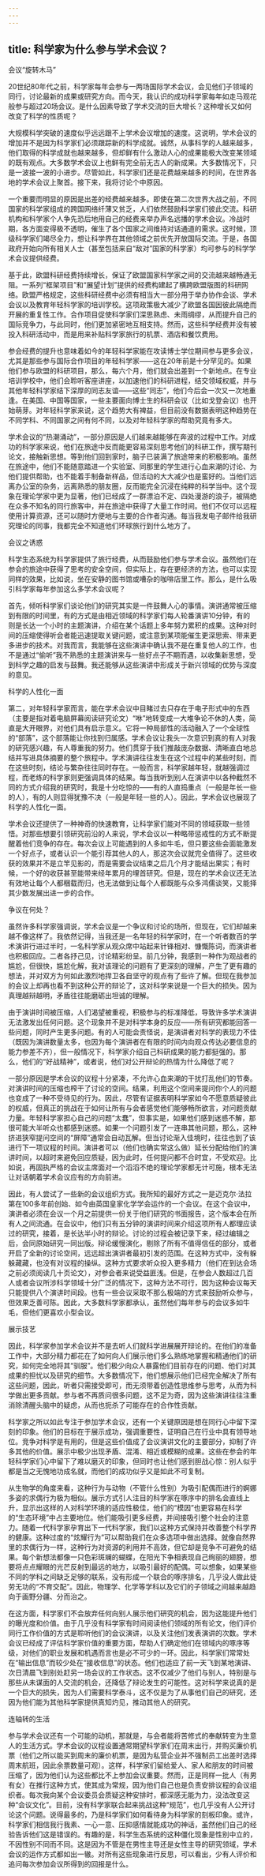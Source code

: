 ```yaml
---
---
---
```

title: 科学家为什么参与学术会议？
---





会议“旋转木马”


20世纪80年代之前，科学家每年会参与一两场国际学术会议，会见他们子领域的同行，讨论最新的成果或研究方向。而今天，我认识的成功科学家每年如走马观花般参与超过20场会议。是什么因素导致了学术交流的巨大增长？这种增长又如何改变了科学的性质呢？

大规模科学突破的速度似乎远远跟不上学术会议增加的速度。这说明，学术会议的增加并不是因为科学家们必须跟踪新的科学成就。诚然，从事科学的人越来越多，他们取得的科学成就也越来越多，但却鲜有什么激动人心的成果能极大改变某领域的既有观点。大多数学术会议上也鲜有完全前无古人的新成果。大多数情况下，只是一波接一波的小进步。尽管如此，科学家们还是花费越来越多的时间，在世界各地的学术会议上聚首。接下来，我将讨论个中原因。

一个重要而明显的原因是出差的经费越来越多。即使在第二次世界大战之前，不同国家的科学家组成的跨国网络纤薄又贫乏，人们依然鼓励科学家们彼此交流。科研机构和科学家个人争先恐后地用自己的经费来举办声名远播的学术会议。冷战时期，各方面变得极不透明，催生了各个国家之间维持对话通道的需求。这时候，顶级科学家们竭尽全力，想让科学界在其他领域之前优先开放国际交流。于是，各国政府开始向所有相关人士（甚至包括来自“敌对”国家的科学家）均可参与的科学学术会议提供经费。

基于此，欧盟科研经费持续增长，保证了欧盟国家科学家之间的交流越来越畅通无阻。一系列“框架项目”和“展望计划”提供的经费构建起了横跨欧盟版图的科研网络。欧盟严格规定，这些科研经费中必须有相当大一部分用于举办协作会谈、学术会议以及教育年轻科学家的培训学校。这项政策极大减少了欧盟各国因彼此隔绝而开展的重复性工作。合作项目促使科学家们深思熟虑、未雨绸缪，从而提升自己的国际竞争力，与此同时，他们更加紧密地互相支持。然而，这些科学经费并没有被投入科研活动中，而是用来补贴科学家旅行的机票、酒店和餐饮费用。

参会经费的提升也意味着如今的年轻科学家能在攻读博士学位期间参与更多会议，尤其是那些参与国际合作项目的年轻科学家——这在20年前是十分罕见的。如果他们参与欧盟的科研项目，那么，每六个月，他们就会出差到一个新地点。在专业培训学校中，他们会聆听客座讲座，以加速他们的科研进程，结交领域权威，并与其他年轻科学家结下深厚的同志友谊——这些“同志”，他们今后会一次又一次地重逢。在美国、中国等国家，一些主要面向博士生的科研会议（比如戈登会议）也开始萌芽。对年轻科学家来说，这个趋势大有裨益，但目前没有数据表明这种趋势在不同学科、不同国家之间有何不同，以及对年轻科学家的帮助究竟有多大。

学术会议的“热潮涌动”，一部分原因是人们越来越能够在奔波的过程中工作。对成功的科学家来说，他们在旅途中反而能更容易深刻思考他们的科研工作，撰写期刊论文，接触新思想。等到他们回到家时，脑子已装满了旅途带来的积极影响。虽然在旅途中，他们不能随意踏进一个实验室、同那里的学生进行心血来潮的讨论、为他们提供帮助，也不能着手制备新样品，但活动的大大减少也是蛮好的。当他们远离办公室的杂务，远离熟悉的朋友圈，反而能完全沉浸在纯粹的科学当中。这个现象在理论学家中更为显著，他们已经成了一群漂泊不定、四处漫游的浪子，被隔绝在众多不知名的同行旅客中，并在旅途中获得了大量工作时间。他们不仅可以远程使用计算资源，还可以随时方便地与主要的合作者沟通。每当我发电子邮件给我研究理论的同事，我都完全不知道他们环球旅行到什么地方了。





会议之诱惑


科学生态系统为科学家提供了旅行经费，从而鼓励他们参与学术会议。虽然他们在参会的旅途中获得了思考的安全空间，但实际上，存在更经济的方法，也可以实现同样的效果，比如说，坐在安静的图书馆或嘈杂的咖啡店里工作。那么，是什么吸引科学家每年参加这么多学术会议呢？

首先，倾听科学家们谈论他们的研究其实是一件鼓舞人心的事情。演讲通常被压缩到有限的时间里，有的方式是由相近领域的科学家们每人轮番演讲10分钟，有的则是长达一个小时的主题演讲，介绍在某个话题上多年努力累积的成果。这种对时间的压缩使得听会者能迅速提取关键问题，或注意到某项能催生更深思索、带来更多进步的技术。对我而言，我能够在这些演讲中确认我不是在重复他人的工作，也不是通过“偷听”我不熟悉的主题演讲来与一些好点子不期而遇，以收集新思想，受到科学之趣的启发与鼓舞。我还能够从这些演讲中形成关于新兴领域的优势与深度的意见。





科学的人性化一面


第二，对年轻科学家而言，能在学术会议中目睹过去只存在于电子形式中的东西（主要是指对着电脑屏幕阅读研究论文）“咻”地转变成一大堆争论不休的人类，简直是大开眼界，对他们具有启示意义。它将一种局部性的活动融入了一个全球性的“部落”，这个部落能让你找到归属感。学术会议让我头一次意识到真的有人对我的研究感兴趣，有人尊重我的努力。他们贯穿于我们推敲庞杂数据、清晰直白地总结并写进具体摘要的整个旅程中。学术演讲往往发生在这个过程中的某些时刻，而在这些时刻，结论与繁杂往往同时存在。一般而言，科学家越年轻，就越强调过程，而老练的科学家则更强调具体的结果。每当我听到别人在演讲中以各种截然不同的方式介绍我的研究时，我是十分吃惊的——有的人直捣重点（一般是年长一些的人），有的人则显得犹豫不决（一般是年轻一些的人）。因此，学术会议也展现了科学的人性化一面。

学术会议还提供了一种神奇的快速教育，让科学家们能对不同的领域获取一些领悟。对那些想要引领研究前沿的人来说，学术会议以一种略带惩戒性的方式不断提醒着他们竞争的存在。每次会议上可能遇到的人多如牛毛，但只要这些会面能激发一个好点子，或者认识一个能引荐其他人的人，那这次会议就完全值得了。这些收获的效果并不是立竿见影的，而是需要会议结束之后几个月才能结出果实；有时候，一个好的收获甚至能带来经年累月的埋首研究。但是，现在的学术会议还无法有效地让每个人都稇载而归，也无法做到让每个人都既能与众多鸿儒谈笑，又能择其少数发展出进一步的合作。





争议在何处？


虽然许多科学家强调说，学术会议是一个争议和讨论的场所，但现在，它们却越来越不像这样了。我依然记得，当我还是一名年轻的科学家时，在一个听者数百的学术演讲行进过半时，一名科学家从观众席中站起来针锋相对、慷慨陈词，而演讲者也积极回应。二者各抒己见，讨论精彩纷呈。前几分钟，我感到一种作为观战者的尴尬，但很快，尴尬化解，我对该理论的问题有了更深刻的理解，产生了更有趣的想法，并对双方为何如此激烈地捍卫各自坚守的观点有了些许了解。但现在我参加的会议上却再也看不到这种公开的辩论了，这对科学来说是一个巨大的损失。因为真理越辩越明，矛盾往往能磨砺出坦诚的理解。

由于演讲时间被压缩，人们渴望被重视，积极参与的标准降低，导致许多学术演讲无法激发出任何问题。这个现象并不是对科学本身的反应——所有研究都能回答一些问题，同时产生更多问题。有的人可能会责怪说，是演讲者对科学的表现力不佳（既因为演讲数量太多，也因为每个演讲者在有限的时间内向观众传达必要信息的能力参差不齐），但一般情况下，科学家介绍自己科研成果的能力都挺强的。那么，他们的“好战精神”，或者说，他们对公开辩论的热情为什么降低了呢？

一部分原因是学术会议的议程十分紧凑，不允许心血来潮的干扰打乱他们的节奏。对演讲时间的压缩也榨干了讨论的空间。结果，利用这个空间来提问你个人的问题也变成了一种不受待见的行为。因此，尽管有证据表明科学家如今不愿意质疑彼此的权威，但真正的挑战在于如何让所有与会者感觉他们能够畅所欲言，对问题贡献力量。年轻科学家担心自己的问题“太蠢”，但事实是，如果他们感到迷惑不解，那很可能大半听众也都感到迷惑。如果一个问题引发了一连串其他问题，那么，这种挤进狭窄提问空间的“屏障”通常会自动瓦解。但当讨论渐入佳境时，往往也到了该进行下一项议程的时间。演讲者可以（他们也确实常这么做）延长分配给他们的演讲时间，以超时来避免回应质疑，因为此时，任何提问都不合时宜，不受欢迎。比如说，再固执严格的会议主席面对一个滔滔不绝的理论学家都无计可施，根本无法让对话朝着学术会议应有的方向前进。

因此，有人尝试了一些新的会议组织方式。我所知的最好方式之一是迈克尔·法拉第在100多年前创始、如今由英国皇家化学学会运作的一个会议。在这个会议中，演讲者必须在会议一个月之前提供一份关于他们研究的书面报告，这个版本会在所有人之间流通。在会议中，他们只有五分钟的演讲时间来介绍这项所有人都理应读过的研究，接着，是长达半小时的辩论。讨论的过程会被记录下来，经过编辑之后，会同原始研究一同出版。辩论缓慢演化，剔除了所有不值得信任的部分，或者开启了全新的讨论空间，远远超出演讲者最初引发的范围。在这种方式中，没有躲躲藏藏，也没有对议程的操纵。这种方式要求听众投入更多精力（他们在到达会场之前必须阅读几十页论文），对参会者来说受益匪浅。但是，在参会人数超过几百人或者会议所涉科学领域十分广泛的情况下，这种方法不可行，因为这种会议每天只能提供八个演讲时间段。也有一些会议采取不那么极端的方式来鼓励听众参与，但效果乏善可陈。因此，大多数科学家都承认，虽然他们每年参与的会议多如牛毛，但他们更喜欢小型会议。





展示技艺


因此，科学家参加学术会议并不是去听人们就科学进展展开辩论的。在他们的准备工作中，大部分精力都花在了如何向人们展示他们多么熟练地掌握和精通他们的研究，如何完全地将其“驯服”。他们极少向众人暴露他们目前存在的问题、他们对其成果的担忧以及研究的细节。大多数情况下，他们想展示他们已经完全解决了所有这些问题，因此，听者只需接受即可，而无须带着创造性思维参与思考，从而为科学做出更多贡献。参与者不再质问很多问题，这不足为奇，因为这些演讲往往注重消除清醒头脑中的疑虑，从而也扼杀了可能存在的合作性贡献。

科学家之所以如此专注于参加学术会议，还有一个关键原因是想在同行心中留下深刻的印象。他们的目标在于展示成功，强调重要性，证明自己在行业中具有领导地位。竞争对科学是有用的，但是这些价值成了会议演讲文化的主要部分，抑制了许多其他的价值。展示中极少出现矛盾、混淆、相近或模糊的成果。这些在参会的年轻科学家们心中留下了难以磨灭的印象，但同时也让他们感到胆战心惊：别人似乎都是当之无愧地功成名就，而他们的成功似乎又是如此不可复制。

从生物学的角度来看，这种行为与动物（不管什么性别）为吸引配偶而进行的婀娜多姿的求偶行为极为相似。展示方式引人注目的科学家在啄序中的排名会直线上升，显示出这样的人对科学环境的适应性极佳，他们的“模因”也更容易在科学的“生态环境”中占主要地位。他们能吸引更多经费，并间接吸引整个社会的注意力。随着一代科学家孕育出下一代科学家，我们以这种方式保持并改善整个科学界的健康。这种过度的“炫耀行为”可以帮助我们在众多选项中做出选择。就像自然界里的求偶行为一样，这种行为对资源的利用并不高效，但它却是竞争不可避免的结果。每个新想法都像一只色彩斑斓的蝴蝶，在阳光下争相表现自己绚丽的翅膀，想要将点点耀眼的光芒反射到最远的地方，以吸引最好的配偶。可以想象，如果某些不同的学科之间缺乏足够的联系，没有形成一个联合的啄序排名，几乎没人做此徒劳无功的“不育交配”。因此，物理学、化学等学科以及它们的子领域之间越来越趋向于画野分疆、分而治之。

在这方面，科学家们不会放弃任何向别人展示他们研究的机会，因为这能提升他们的曝光度和价值。由于几乎没有科学家有时间阅读他们领域的所有论文，他们评价同行工作价值的方式是聆听他们的会议演讲，以及关注他们发表演讲的次数。学术会议已经成了评估科学家价值的重要方面，帮助人们确定他们在领域内的啄序等级，对他们的职业发展和机遇而言也是必不可少的一环。因此，科学家们常常处在“输出信息”而较少处在“接收信息”的状态。他们也适应了前一天飞到某地演讲、次日清晨飞到别处赶另一场会议的工作状态。这不仅减少了他们与别人，特别是与那些从未谋面的人交流的机会，还降低了辩论发生的可能性。这对科学来说真的是一个巨大的损失，因为人们需要科学泰斗，这不仅是为了从事他们自己的研究，还因为他们能为其他科学家提供真知灼见，推动其他人的研究。





连轴转的生活


参与学术会议还有一个可能的动机，那就是，与会者能将苦修式的奉献转变为生意人的生活方式。学术会议的议程设置通常期望科学家们在周末出行，并购买廉价机票（他们之所以能买到周末的廉价机票，是因为私营企业并不强制员工出差时选择周末航班，因此余票数量可观）。这样，科学家们留给爱人、家人和朋友的时间被压缩了，因为他们认为这些都比不上参加会议重要。然而，正是同样一批人（有男有女）在推行这种方式，使其成为常规，因为他们自己也是负责安排议程的会议组织者。每次我向某个会议委员会质疑这种安排时，都深感无能为力，没法改变这种“会议文化”。目前，没有科学家联合起来挑战这种“规范”，也几乎没有人公开讨论这个问题。说得最多的，乃是科学家们如何看待身为科学家的刻板印象。或许，科学家们相信我行我素、一心一意、压抑感情就能成功的神话，虽然他们自己的经验告诉他们这是错误的。有趣的是，科学生态系统的这种僵化现象是性别中立的，不因性别不同而不同。这是因为不管是在男性主导还是女性主导的研究领域，学术会议的运作方式都如出一辙。对所有这些现象进行反思，可以看出，少有人评价和追问每次参加会议所得到的回报是什么。